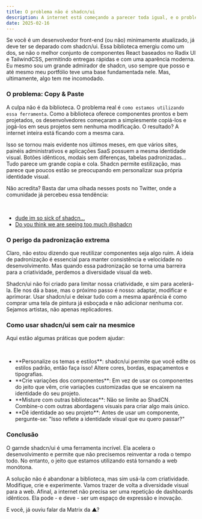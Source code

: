 ---
title: O problema não é shadcn/ui
description: A internet está começando a parecer toda igual, e o problema não é a biblioteca, e sim como os devs estão usando.
date: 2025-02-16
---


Se você é um desenvolvedor front-end (ou não) minimamente atualizado, já deve ter se deparado com shadcn/ui. Essa biblioteca emergiu como um dos, se não o melhor conjunto de componentes React baseados no Radix UI e TailwindCSS, permitindo entregas rápidas e com uma aparência moderna. Eu mesmo sou um grande admirador de shadcn, uso sempre que posso e até mesmo meu portfólio teve uma base fundamentada nele. Mas, ultimamente, algo tem me incomodado.

### O problema: Copy & Paste

A culpa não é da biblioteca. O problema real é ```como estamos utilizando essa ferramenta```. Como a biblioteca oferece componentes prontos e bem projetados, os desenvolvedores começaram a simplesmente copiá-los e jogá-los em seus projetos sem nenhuma modificação. O resultado? A internet inteira está ficando com a mesma cara.

Isso se tornou mais evidente nos últimos meses, em que vários sites, painéis administrativos e aplicações SaaS possuem a mesma identidade visual. Botões idênticos, modais sem diferenças, tabelas padronizadas... Tudo parece um grande copia e cola. Shadcn permite estilização, mas parece que poucos estão se preocupando em personalizar sua própria identidade visual.

Não acredita? Basta dar uma olhada nesses posts no Twitter, onde a comunidade já percebeu essa tendência:

<br />

<ul className="flex flex-col gap-3" style={{ listStyle: 'disc', marginLeft: '20px'}}>
    <li className="list-disc text-[14.9px]"><a href="https://x.com/reallyrawn/status/1890854041082568963" className="border-b transition-all text-gray-500" target="_blank">dude im so sick of shadcn…</a></li>
    <li className="list-disc text-[14.9px]"><a href="https://x.com/yashbindal__/status/1816367531206054363" className="border-b transition-all text-gray-500" target="_blank">Do you think we are seeing too much @shadcn</a></li>
</ul>

### O perigo da padronização extrema

Claro, não estou dizendo que reutilizar componentes seja algo ruim. A ideia de padronização é essencial para manter consistência e velocidade no desenvolvimento. Mas quando essa padronização se torna uma barreira para a criatividade, perdemos a diversidade visual da web.

Shadcn/ui não foi criado para limitar nossa criatividade, e sim para acelerá-la. Ele nos dá a base, mas o próximo passo é nosso: adaptar, modificar e aprimorar. Usar shadcn/ui e deixar tudo com a mesma aparência é como comprar uma tela de pintura já esboçada e não adicionar nenhuma cor. Sejamos artistas, não apenas replicadores.

### Como usar shadcn/ui sem cair na mesmice

Aqui estão algumas práticas que podem ajudar:

<br />

<ul className="flex flex-col gap-3" style={{ listStyle: 'disc', marginLeft: '20px'}}>
    <li className="list-disc text-[14.9px]">**Personalize os temas e estilos**: shadcn/ui permite que você edite os estilos padrão, então faça isso! Altere cores, bordas, espaçamentos e tipografias.</li>
    <li className="list-disc text-[14.9px]">**Crie variações dos componentes**: Em vez de usar os componentes do jeito que vêm, crie variações customizadas que se encaixem na identidade do seu projeto.</li>
    <li className="list-disc text-[14.9px]">**Misture com outras bibliotecas**: Não se limite ao ShadCN. Combine-o com outras abordagens visuais para criar algo mais único.</li>
    <li className="list-disc text-[14.9px]">**Dê identidade ao seu projeto**: Antes de usar um componente, pergunte-se: "Isso reflete a identidade visual que eu quero passar?"</li>
</ul>

### Conclusão

O garnde shadcn/ui é uma ferramenta incrível. Ela acelera o desenvolvimento e permite que não precisemos reinventar a roda o tempo todo. No entanto, o jeito que estamos utilizando está tornando a web monótona.

A solução não é abandonar a biblioteca, mas sim usá-la com criatividade. Modifique, crie e experimente. Vamos trazer de volta a diversidade visual para a web. Afinal, a internet não precisa ser uma repetição de dashboards idênticos. Ela pode - e deve - ser um espaço de expressão e inovação.

E você, já ouviu falar da Matrix da ▲? 

